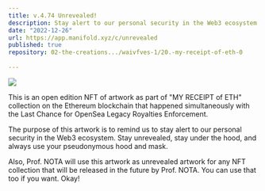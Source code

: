 ```yaml
---
title: v.4.74 Unrevealed!
description: Stay alert to our personal security in the Web3 ecosystem. Stay unrevealed, stay under the hood, and always use your pseudonymous hood and mask.
date: "2022-12-26"
url: https://app.manifold.xyz/c/unrevealed
published: true
repository: 02-the-creations.../waivfves-1/20.-my-receipt-of-eth-0
  
---
```



[![](/4.74-com.gif)](/4.74-com.gif)

This is an open edition NFT of artwork as part of "MY RECEIPT of ETH" collection on the Ethereum blockchain that happened simultaneously with the Last Chance for OpenSea Legacy Royalties Enforcement.   
   
The purpose of this artwork is to remind us to stay alert to our personal security in the Web3 ecosystem. Stay unrevealed, stay under the hood, and always use your pseudonymous hood and mask.   
   
Also, Prof. NOTA will use this artwork as unrevealed artwork for any NFT collection that will be released in the future by Prof. NOTA. You can use that too if you want. Okay!